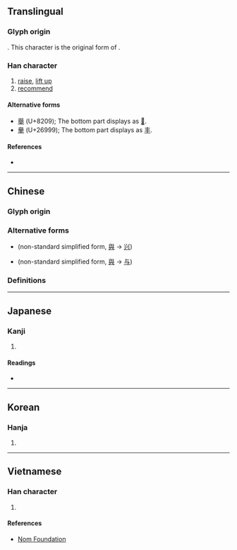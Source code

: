 {{character info/new}}
{{also|舉|挙|举}}
==Translingual==

===Glyph origin===
{{Han etym}}
{{Han compound|與|手|c1=p|c2=s|t2=hand|ls=psc}}.
This character is the original form of {{l|mul|舉}}.

===Han character===
{{Han char|rn=64|rad=手|as=14|sn=18|four=|canj=HCQ,XHCQ|ids=⿱與手}}

# [[raise]], [[lift up]]
# [[recommend]]

====Alternative forms====
* [[舉]] (U+8209); The bottom part displays as [[𠀆]].
* [[𦦙]] (U+26999); The bottom part displays as [[丰]].

====References====
* {{Han ref|kx=0460.100|dkj=12863|dj=0808.300|hdz=31966.010|uh=64E7|ud=25831}}

----

==Chinese==

===Glyph origin===
{{Han etym}}

===Alternative forms===
* {{zh-l|挙}} (non-standard simplified form, [[與]] → [[兴]])
* {{zh-l|𢪓}} (non-standard simplified form, [[與]] → [[与]])

===Definitions===
{{zh-see|舉|v}}

----

==Japanese==
{{ja-kanji forms|挙|擧}}

===Kanji===
{{ja-kanji|grade=|rs=手14|shin=挙}}

# {{defn|lang=ja|sort=手14}}

====Readings====
* {{ja-readings|on=[[きょ]] (kyo)|kun=[[あげる]] (ageru)}}

----

==Korean==

===Hanja===
{{ko-hanja|hangeul=거|eumhun=|rv=geo|mr=kŏ|y=ke}}

# {{defn|lang=ko|sort=手14}}

----

==Vietnamese==

===Han character===
{{vi-readings|rs=手14|hanviet=[[cử]], [[cửa]]}}

# {{defn|lang=vi|sort=手14}}

====References====
* [http://nomfoundation.org/common/nom_details.php?codepoint=64e7 Nom Foundation]